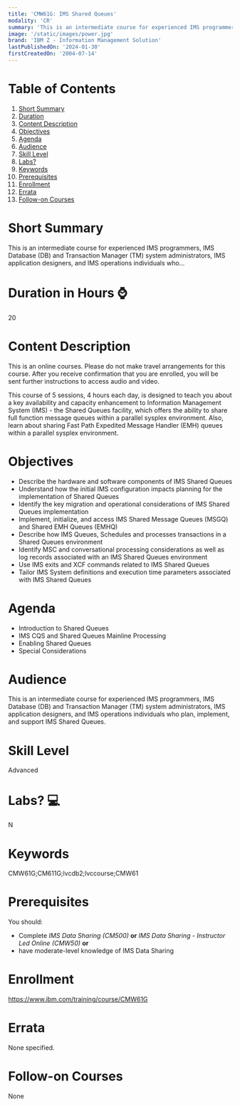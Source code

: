```yaml
---
title: 'CMW61G: IMS Shared Queues'
modality: 'CR'
summary: 'This is an intermediate course for experienced IMS programmers, IMS Database (DB) and Transaction Manager (TM) system administrators, IMS application designers, and IMS operations individuals who...'
image: '/static/images/power.jpg'
brand: 'IBM Z - Information Management Solution'
lastPublishedOn: '2024-01-30'
firstCreatedOn: '2004-07-14'
---
```

# Table of Contents
1.  [Short Summary](#short-summary)
2.  [Duration](#duration-in-hours-)
3.  [Content Description](#content-description)
4.  [Objectives](#objectives)
5.  [Agenda](#agenda)
6.  [Audience](#audience)
7.  [Skill Level](#skill-level)
8.  [Labs?](#labs-)
9.  [Keywords](#keywords)
10. [Prerequisites](#prerequisites)
11. [Enrollment](#enrollment)
12. [Errata](#errata)
13. [Follow-on Courses](#follow-on-courses)

# Short Summary
This is an intermediate course for experienced IMS programmers, IMS Database (DB) and Transaction Manager (TM) system administrators, IMS application designers, and IMS operations individuals who...

# Duration in Hours ⌚
20

# Content Description
This is an online courses. Please do not make travel arrangements for this course. After you receive confirmation that you are enrolled, you will be sent further instructions to access audio and video.


This course of 5 sessions, 4 hours each day, is designed to teach you about a key availability and capacity enhancement to Information Management System (IMS) - the Shared Queues facility, which offers the ability to share full function message queues within a parallel sysplex environment. Also, learn about sharing Fast Path Expedited Message Handler (EMH) queues within a parallel sysplex environment.



# Objectives
* Describe the hardware and software components of IMS Shared Queues
* Understand how the initial IMS configuration impacts planning for the implementation of Shared Queues
* Identify the key migration and operational considerations of IMS Shared Queues implementation
* Implement, initialize, and access IMS Shared Message Queues (MSGQ) and Shared EMH Queues (EMHQ)
* Describe how IMS Queues, Schedules and processes transactions in a Shared Queues environment
* Identify MSC and conversational processing considerations as well as log records associated with an IMS Shared Queues environment
* Use IMS exits and XCF commands related to IMS Shared Queues
* Tailor IMS System definitions and execution time parameters associated with IMS Shared Queues


# Agenda
* Introduction to Shared Queues
* IMS CQS and Shared Queues Mainline Processing
* Enabling Shared Queues
* Special Considerations


# Audience
This is an intermediate course for experienced IMS programmers, IMS Database (DB) and Transaction Manager (TM) system administrators, IMS application designers, and IMS operations individuals who plan, implement, and support IMS Shared Queues.



# Skill Level
Advanced

# Labs? 💻
N

# Keywords
CMW61G;CM611G;lvcdb2;lvccourse;CMW61

# Prerequisites
You should:


* Complete *IMS Data Sharing (CM500)* **or** *IMS Data Sharing - Instructor Led Online (CMW50)* **or**
* have moderate-level knowledge of IMS Data Sharing


# Enrollment
https://www.ibm.com/training/course/CMW61G

# Errata
None specified.

# Follow-on Courses
None

